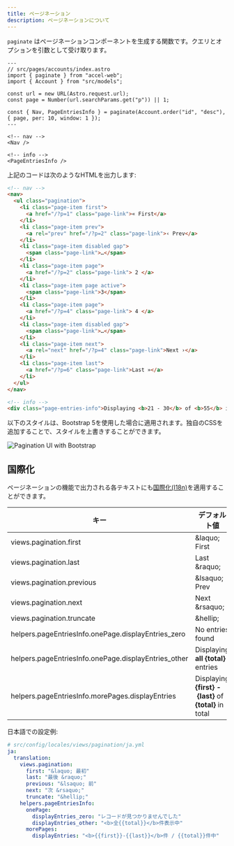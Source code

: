 ```yaml
---
title: ページネーション
description: ページネーションについて
---
```


`paginate` はページネーションコンポーネントを生成する関数です。クエリとオプションを引数として受け取ります。

```astro
---
// src/pages/accounts/index.astro
import { paginate } from "accel-web";
import { Account } from "src/models";

const url = new URL(Astro.request.url);
const page = Number(url.searchParams.get("p")) || 1;

const { Nav, PageEntriesInfo } = paginate(Account.order("id", "desc"), { page, per: 10, window: 1 });
---

<!-- nav -->
<Nav />

<!-- info -->
<PageEntriesInfo />
```

上記のコードは次のようなHTMLを出力します:

```html
<!-- nav -->
<nav>
  <ul class="pagination">
    <li class="page-item first">
      <a href="/?p=1" class="page-link">« First</a>
    </li>
    <li class="page-item prev">
      <a rel="prev" href="/?p=2" class="page-link">‹ Prev</a>
    </li>
    <li class="page-item disabled gap">
      <span class="page-link">…</span>
    </li>
    <li class="page-item page">
      <a href="/?p=2" class="page-link"> 2 </a>
    </li>
    <li class="page-item page active">
      <span class="page-link">3</span>
    </li>
    <li class="page-item page">
      <a href="/?p=4" class="page-link"> 4 </a>
    </li>
    <li class="page-item disabled gap">
      <span class="page-link">…</span>
    </li>
    <li class="page-item next">
      <a rel="next" href="/?p=4" class="page-link">Next ›</a>
    </li>
    <li class="page-item last">
      <a href="/?p=6" class="page-link">Last »</a>
    </li>
  </ul>
</nav>

<!-- info -->
<div class="page-entries-info">Displaying <b>21 - 30</b> of <b>55</b> in total</div>
```

以下のスタイルは、Bootstrap 5を使用した場合に適用されます。独自のCSSを追加することで、スタイルを上書きすることができます。

![Pagination UI with Bootstrap](https://github.com/user-attachments/assets/7c0dab8d-c22d-47ef-8e31-10eac12c8e06)


## 国際化

ページネーションの機能で出力される各テキストにも[国際化(I18n)](internationalization)を適用することができます。

| キー          | デフォルト値 | 表示例 |
| -------------- | ---------- | --- |
| views.pagination.first | \&laquo; First | &laquo; First |
| views.pagination.last | Last \&raquo; | Last &raquo; |
| views.pagination.previous | \&lsaquo; Prev | &lsaquo; Prev |
| views.pagination.next | Next \&rsaquo; | Next &rsaquo; |
| views.pagination.truncate | \&hellip; | &hellip; |
| helpers.pageEntriesInfo.onePage.displayEntries_zero | No entries found | No entries found |
| helpers.pageEntriesInfo.onePage.displayEntries_other | Displaying <b>all \{total}</b> entries | Displaying <b>all 5</b> entries |
| helpers.pageEntriesInfo.morePages.displayEntries | Displaying <b>\{first}&nbsp;-&nbsp;\{last}</b> of <b>\{total}</b> in total | Displaying <b>1-10</b> of <b>55</b> in total |

日本語での設定例:

```yml
# src/config/locales/views/pagination/ja.yml
ja:
  translation:
    views.pagination:
      first: "&laquo; 最初"
      last: "最後 &raquo;"
      previous: "&lsaquo; 前"
      next: "次 &rsaquo;"
      truncate: "&hellip;"
    helpers.pageEntriesInfo:
      onePage:
        displayEntries_zero: "レコードが見つかりませんでした"
        displayEntries_other: "<b>全{{total}}</b>件表示中"
      morePages:
        displayEntries: "<b>{{first}}-{{last}}</b>件 / {{total}}件中"
```
